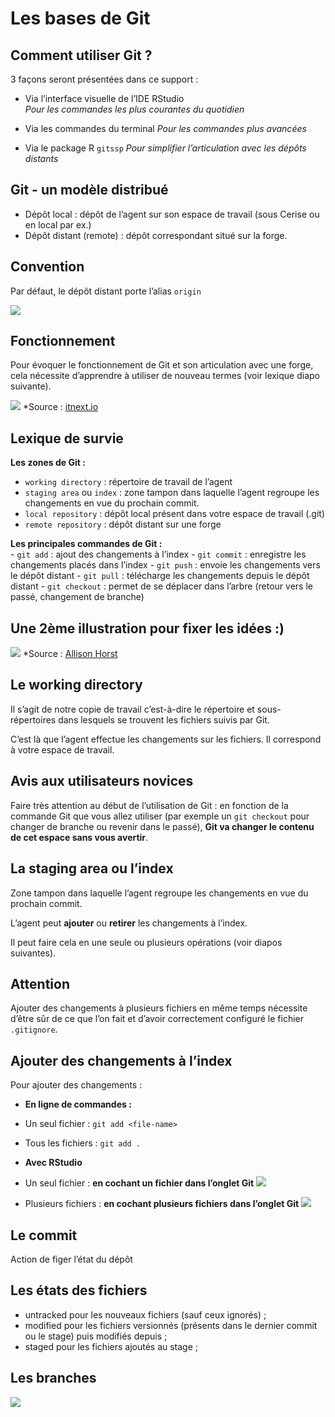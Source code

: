 # Les bases de Git {.backgroundTitre}

## Comment utiliser Git ?

3 façons seront présentées dans ce support :

- Via l'interface visuelle de l'IDE RStudio  
    *Pour les commandes les plus courantes du quotidien*

- Via les commandes du terminal
    *Pour les commandes plus avancées*
    
- Via le package R `gitssp`
    *Pour simplifier l'articulation avec les dépôts distants*
    
## Git - un modèle distribué

- Dépôt local : dépôt de l'agent sur son espace de travail (sous Cerise ou en local par ex.)
- Dépôt distant (remote) : dépôt correspondant situé sur la forge.

::: callout-
## Convention 

Par défaut, le dépôt distant porte l'alias `origin`
:::


![](img/git_distributed.png)

## Fonctionnement

Pour évoquer le fonctionnement de Git et son articulation avec une forge, cela 
nécessite d'apprendre à utiliser de nouveau termes (voir lexique diapo suivante).

> 



![](img/completeworkflow.png)
*Source : [itnext.io](https://itnext.io/git-concepts-for-newcomers-part-2-git-repository-working-tree-and-staging-area-a2e720bf3528)

## Lexique de survie

**Les zones de Git :**  

- `working directory` : répertoire de travail de l'agent
- `staging area` ou `index` : zone tampon dans laquelle l'agent regroupe les changements en vue du prochain commit.
- `local repository` : dépôt local présent dans votre espace de travail (.git)
- `remote repository` : dépôt distant sur une forge

**Les principales commandes de Git :**  
- `git add` : ajout des changements à l'index
- `git commit` : enregistre les changements placés dans l'index
- `git push` : envoie les changements vers le dépôt distant
- `git pull` : télécharge les changements depuis le dépôt distant
- `git checkout` : permet de se déplacer dans l'arbre (retour vers le passé, changement de branche)


## Une 2ème illustration pour fixer les idées :)

![](img/git-workflow-allisonhorst.png)
*Source :  [Allison Horst](https://allisonhorst.com/git-github)

## Le working directory

Il s'agit de notre copie de travail c'est-à-dire le répertoire et sous-répertoires dans lesquels se trouvent les fichiers suivis par Git.  

C'est là que l'agent effectue les changements sur les fichiers. Il correspond à votre espace de travail.

::: callout-important
## Avis aux utilisateurs novices

Faire très attention au début de l'utilisation de Git : en fonction de la 
commande Git que vous allez utiliser (par exemple un `git checkout` pour changer 
de branche ou revenir dans le passé), **Git va changer le contenu de cet espace 
sans vous avertir**.
:::

## La staging area ou l'index

Zone tampon dans laquelle l'agent regroupe les changements en vue du prochain commit.  

L'agent peut **ajouter** ou **retirer** les changements à l'index.

Il peut faire cela en une seule ou plusieurs opérations (voir diapos suivantes).

::: callout-warning
## Attention

Ajouter des changements à plusieurs fichiers en même temps nécessite d'être sûr 
de ce que l'on fait et d'avoir correctement configuré le fichier `.gitignore`.
:::


## Ajouter des changements à l'index

Pour ajouter des changements :  

- **En ligne de commandes :** 

- Un seul fichier : `git add <file-name>`
- Tous les fichiers : `git add .`
    
- **Avec RStudio**

- Un seul fichier : **en cochant un fichier dans l'onglet Git**
![](img/git_add_un_fichier.png)
- Plusieurs fichiers : **en cochant plusieurs fichiers dans l'onglet Git**
![](img/git_add_plusieurs_fichiers.png)


## Le commit

Action de figer l'état du dépôt

## Les états des fichiers

- untracked pour les nouveaux fichiers (sauf ceux ignorés) ;  
- modified pour les fichiers versionnés (présents dans le dernier commit ou le stage) puis modifiés depuis ;  
- staged pour les fichiers ajoutés au stage ;  

## Les branches

![](img/schema_vaches_branches_git.png)

